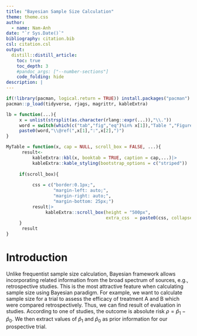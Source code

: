 ---
title: "Bayesian Sample Size Calculation"
theme: theme.css
author:
  - name: Nam-Anh
date: "`r Sys.Date()`"
bibliography: citation.bib
csl: citation.csl
output:
  distill::distill_article:
    toc: true
    toc_depth: 3
    #pandoc_args: ["--number-sections"]
    code_folding: hide
description: |
---

\newcommand{\mf}[1]{\mathfrak{#1}}
\newcommand{\bf}[1]{\boldsymbol{#1}}


```{r setup, include=FALSE}
if(!library(pacman, logical.return = TRUE)) install.packages("pacman")
pacman::p_load(tidyverse, rjags, magrittr, kableExtra)

lb = function(...){
     x = unlist(strsplit(as.character(rlang::expr(...)),"\\."))
     word = switch(which(c("tab","fig","eq")%in% x[1]),"Table ","Figure ","Eq.")
     paste0(word,"\\@ref(",x[1],":",x[2],")")
}

MyTable = function(x, cap = NULL, scroll_box = FALSE, ...){
      result<-
          kableExtra::kbl(x, booktab = TRUE, caption = cap,...)|>
          kableExtra::kable_styling(bootstrap_options = c("striped"))
     
     if(scroll_box){
          
          css = c("border:0.1px;", 
                  "margin-left: auto;", 
                  "margin-right: auto;", 
                  "margin-bottom: 25px;")
          result|>  
               kableExtra::scroll_box(height = "500px",
                                      extra_css  = paste0(css, collapse = ""))
     }
      result
}
```

# Introduction

Unlike frequentist sample size calculation, Bayesian framework allows incorporating related information from the broad spectrum of sources, e.g., retrospective studies. This is the most attractive feature when calculating sample size using Bayesian paradigm. For example, we want to calculate sample size for a trial to assess the efficacy of treatment A and B which were compared retrospectively. Thus, we can find result of evaluation in studies. According to one of studies, the outcome is absolute risk $\rho = \widehat{p}_1 - \widehat{p}_0$. We then extract values of $\widehat p_1$ and $\widehat p_0$ as prior information for our prospective trial.      


